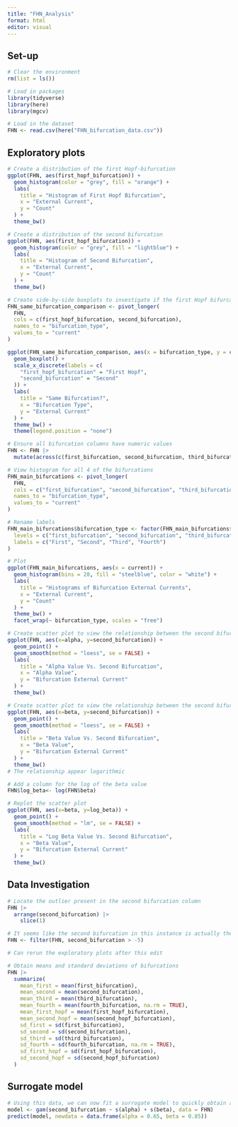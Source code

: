 ```yaml
---
title: "FHN_Analysis"
format: html
editor: visual
---
```


## Set-up
```r
# Clear the environment
rm(list = ls())

# Load in packages
library(tidyverse)
library(here)
library(mgcv)

# Load in the dataset
FHN <- read.csv(here("FHN_bifurcation_data.csv"))
```

## Exploratory plots
```r
# Create a distribution of the first Hopf-bifurcation
ggplot(FHN, aes(first_hopf_bifurcation)) +
  geom_histogram(color = "grey", fill = "orange") +
  labs(
    title = "Histogram of First Hopf Bifurcation",
    x = "External Current",
    y = "Count"
  ) +
  theme_bw()

# Create a distribution of the second bifurcation
ggplot(FHN, aes(first_hopf_bifurcation)) +
  geom_histogram(color = "grey", fill = "lightblue") +
  labs(
    title = "Histogram of Second Bifurcation",
    x = "External Current",
    y = "Count"
  ) +
  theme_bw()
```

```r
# Create side-by-side boxplots to investigate if the first Hopf bifurcation and second bifurcation are actually the same (how close are they in value)
FHN_same_bifurcation_comparison <- pivot_longer(
  FHN,
  cols = c(first_hopf_bifurcation, second_bifurcation),
  names_to = "bifurcation_type",
  values_to = "current"
)

ggplot(FHN_same_bifurcation_comparison, aes(x = bifurcation_type, y = current, fill = bifurcation_type)) +
  geom_boxplot() +
  scale_x_discrete(labels = c(
    "first_hopf_bifurcation" = "First Hopf",
    "second_bifurcation" = "Second"
  )) +
  labs(
    title = "Same Bifurcation?",
    x = "Bifurcation Type",
    y = "External Current"
  ) +
  theme_bw() +
  theme(legend.position = "none")
```

```r
# Ensure all bifurcation columns have numeric values
FHN <- FHN |>
  mutate(across(c(first_bifurcation, second_bifurcation, third_bifurcation, fourth_bifurcation), as.numeric))

# View histogram for all 4 of the bifurcations
FHN_main_bifurcations <- pivot_longer(
  FHN,
  cols = c("first_bifurcation", "second_bifurcation", "third_bifurcation", "fourth_bifurcation"),
  names_to = "bifurcation_type",
  values_to = "current"
)

# Rename labels
FHN_main_bifurcations$bifurcation_type <- factor(FHN_main_bifurcations$bifurcation_type,
  levels = c("first_bifurcation", "second_bifurcation", "third_bifurcation", "fourth_bifurcation"),
  labels = c("First", "Second", "Third", "Fourth")
)

# Plot
ggplot(FHN_main_bifurcations, aes(x = current)) +
  geom_histogram(bins = 28, fill = "steelblue", color = "white") +
  labs(
    title = "Histograms of Bifurcation External Currents",
    x = "External Current",
    y = "Count"
  ) +
  theme_bw() +
  facet_wrap(~ bifurcation_type, scales = "free")
```

```r
# Create scatter plot to view the relationship between the second bifurcation and alpha value
ggplot(FHN, aes(x=alpha, y=second_bifurcation)) +
  geom_point() +
  geom_smooth(method = "loess", se = FALSE) +
  labs(
    title = "Alpha Value Vs. Second Bifurcation",
    x = "Alpha Value",
    y = "Bifurcation External Current"
  ) +
  theme_bw()

# Create scatter plot to view the relationship between the second bifurcation and beta value
ggplot(FHN, aes(x=beta, y=second_bifurcation)) +
  geom_point() +
  geom_smooth(method = "loess", se = FALSE) +
  labs(
    title = "Beta Value Vs. Second Bifurcation",
    x = "Beta Value",
    y = "Bifurcation External Current"
  ) +
  theme_bw()
# The relationship appear logarithmic 
```

```r
# Add a column for the log of the beta value
FHN$log_beta<- log(FHN$beta)

# Replot the scatter plot
ggplot(FHN, aes(x=beta, y=log_beta)) +
  geom_point() +
  geom_smooth(method = "lm", se = FALSE) +
  labs(
    title = "Log Beta Value Vs. Second Bifurcation",
    x = "Beta Value",
    y = "Bifurcation External Current"
  ) +
  theme_bw()
```

## Data Investigation
```r
# Locate the outlier present in the second bifurcation column
FHN |> 
  arrange(second_bifurcation) |> 
    slice(1)

# It seems like the second bifurcation in this instance is actually the first bifurcation accidentally caught twice (-5.92 vs. -5.91), so we can remove it 
FHN <- filter(FHN, second_bifurcation > -5)

# Can rerun the exploratory plots after this edit 
```

```r
# Obtain means and standard deviations of bifurcations
FHN |> 
  summarize(
    mean_first = mean(first_bifurcation),
    mean_second = mean(second_bifurcation),
    mean_third = mean(third_bifurcation),
    mean_fourth = mean(fourth_bifurcation, na.rm = TRUE),
    mean_first_hopf = mean(first_hopf_bifurcation),
    mean_second_hopf = mean(second_hopf_bifurcation),
    sd_first = sd(first_bifurcation),
    sd_second = sd(second_bifurcation),
    sd_third = sd(third_bifurcation),
    sd_fourth = sd(fourth_bifurcation, na.rm = TRUE),
    sd_first_hopf = sd(first_hopf_bifurcation),
    sd_second_hopf = sd(second_hopf_bifurcation)
  )
```

## Surrogate model
```r
# Using this data, we can now fit a surrogate model to quickly obtain an estimate of where the second bifurcation occurs without having to run the Python bifurcation program (much faster)
model <- gam(second_bifurcation ~ s(alpha) + s(beta), data = FHN)
predict(model, newdata = data.frame(alpha = 0.65, beta = 0.85))
```